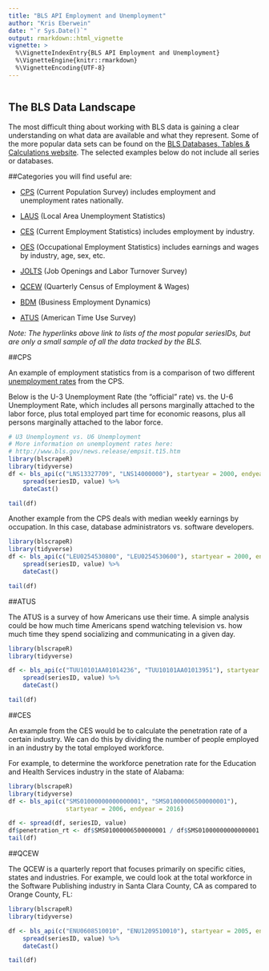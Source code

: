 ```yaml
---
title: "BLS API Employment and Unemployment"
author: "Kris Eberwein"
date: "`r Sys.Date()`"
output: rmarkdown::html_vignette
vignette: >
  %\VignetteIndexEntry{BLS API Employment and Unemployment}
  %\VignetteEngine{knitr::rmarkdown}
  %\VignetteEncoding{UTF-8}
---
```

```r
```

## The BLS Data Landscape

The most difficult thing about working with BLS data is gaining a clear understanding on what data are available and what they represent. Some of the more popular data sets can be found on the [BLS Databases, Tables & Calculations website](https://www.bls.gov/data/). The selected examples below do not include all series or databases.

##Categories you will find useful are:

* [CPS](https://data.bls.gov/cgi-bin/surveymost?ln) (Current Population Survey) includes employment and unemployment rates nationally.

* [LAUS](https://data.bls.gov/cgi-bin/surveymost?la) (Local Area Unemployment Statistics)

* [CES](https://data.bls.gov/cgi-bin/surveymost?ce) (Current Employment Statistics) includes employment by industry.

* [OES](https://beta.bls.gov/dataQuery/find?fq=survey:[oe]&q=oe) (Occupational Employment Statistics) includes earnings and wages by industry, age, sex, etc.

* [JOLTS](https://data.bls.gov/cgi-bin/surveymost?jt) (Job Openings and Labor Turnover Survey)

* [QCEW](https://data.bls.gov/cgi-bin/surveymost?en) (Quarterly Census of Employment & Wages)

* [BDM](https://data.bls.gov/cgi-bin/surveymost?bd) (Business Employment Dynamics)

* [ATUS](https://data.bls.gov/cgi-bin/surveymost?tu) (American Time Use Survey)

*Note: The hyperlinks above link to lists of the most popular seriesIDs, but are only a small sample of all the data tracked by the BLS.*

##CPS

An example of employment statistics from is a comparison of two different [unemployment rates](https://www.bls.gov/news.release/empsit.t15.htm) from the CPS. 

Below is the U-3 Unemployment Rate (the "official" rate) vs. the U-6 Unemployment Rate, which includes all persons marginally attached to the labor force, plus total employed part time for economic reasons, plus all persons marginally attached to the labor force.

```r
# U3 Unemployment vs. U6 Unemployment
# More information on unemployment rates here:
# http://www.bls.gov/news.release/empsit.t15.htm
library(blscrapeR)
library(tidyverse)
df <- bls_api(c("LNS13327709", "LNS14000000"), startyear = 2000, endyear = 2015) %>%
    spread(seriesID, value) %>%
    dateCast()

tail(df)
```


Another example from the CPS deals with median weekly earnings by occupation. In this case, database administrators vs. software developers.

```r
library(blscrapeR)
library(tidyverse)
df <- bls_api(c("LEU0254530800", "LEU0254530600"), startyear = 2000, endyear = 2015) %>%
    spread(seriesID, value) %>%
    dateCast()

tail(df)

```

##ATUS

The ATUS is a survey of how Americans use their time. A simple analysis could be how much time Americans spend watching television vs. how much time they spend socializing and communicating in a given day.

```r
library(blscrapeR)
library(tidyverse)

df <- bls_api(c("TUU10101AA01014236", "TUU10101AA01013951"), startyear = 2005, endyear = 2015) %>%
    spread(seriesID, value) %>%
    dateCast()

tail(df)
```

##CES

An example from the CES would be to calculate the penetration rate of a certain industry. We can do this by dividing the number of people employed in an industry by the total employed workforce.

For example, to determine the workforce penetration rate for the Education and Health Services industry in the state of Alabama:

```r
library(blscrapeR)
library(tidyverse)
df <- bls_api(c("SMS01000000000000001", "SMS01000006500000001"),
                startyear = 2006, endyear = 2016)

df <- spread(df, seriesID, value)
df$penetration_rt <- df$SMS01000006500000001 / df$SMS01000000000000001
tail(df)
```

##QCEW

The QCEW is a quarterly report that focuses primarily on specific cities, states and industries. For example, we could look at the total workforce in the Software Publishing industry in Santa Clara County, CA as compared to Orange County, FL:

```r
library(blscrapeR)
library(tidyverse)

df <- bls_api(c("ENU0608510010", "ENU1209510010"), startyear = 2005, endyear = 2015) %>%
    spread(seriesID, value) %>%
    dateCast()

tail(df)

```
